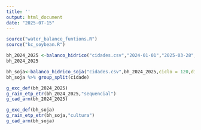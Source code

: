 ```yaml
---
title: ''
output: html_document
date: "2025-07-15"
---
```


```r
source("water_balance_funtions.R")
source("kc_soybean.R")
```

```r
bh_2024_2025 <-balanco_hidrico("cidades.csv","2024-01-01","2025-03-28",50)
bh_2024_2025
```


```r
bh_soja<-balanco_hidrico_soja("cidades.csv",bh_2024_2025,ciclo = 120,dia_da_emergencia = "2024-10-01" )
bh_soja %>% group_split(cidade)

```


```r
g_exc_def(bh_2024_2025)
g_rain_etp_etr(bh_2024_2025,"sequencial")
g_cad_arm(bh_2024_2025)
```



```r
g_exc_def(bh_soja)
g_rain_etp_etr(bh_soja,"cultura")
g_cad_arm(bh_soja)
```